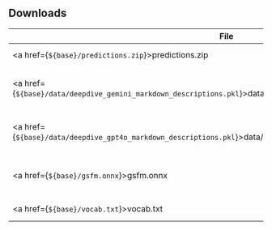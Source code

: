 
## Downloads

|File|Description|
|----|-----------|
|<a href={`${base}/predictions.zip`}>predictions.zip</a>|All CF Predictions|
|<a href={`${base}/data/deepdive_gemini_markdown_descriptions.pkl`}>data/deepdive_gemini_markdown_descriptions.pkl</a>|Gemini Deepdive Gene Summaries|
|<a href={`${base}/data/deepdive_gpt4o_markdown_descriptions.pkl`}>data/deepdive_gpt4o_markdown_descriptions.pkl</a>|GPT4o Deepdive Gene Summaries|
|<a href={`${base}/gsfm.onnx`}>gsfm.onnx</a>|GSFM Model (ONNX Format)|
|<a href={`${base}/vocab.txt`}>vocab.txt</a>|GSFM Tokens|
